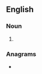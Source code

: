 ==English==

===Noun===
{{head|en|noun form}}

# {{plural of|en|clarionet}}

===Anagrams===
* {{anagrams|en|a=aceilnorst|crotalines}}